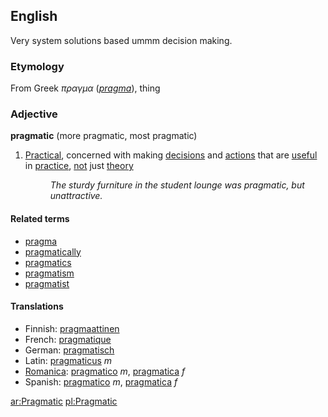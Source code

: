 ==English==

Very system solutions based ummm decision making.

===Etymology===
From Greek ''πραγμα'' (''[[pragma]]''), thing

=== Adjective ===
'''pragmatic''' (more pragmatic, most pragmatic)

#[[Practical]], concerned with making [[decision]]s and [[action]]s that are [[useful]] in [[practice]], [[not]] just [[theory]]
#:''The sturdy furniture in the student lounge was pragmatic, but unattractive.''

====Related terms====
*[[pragma]]
*[[pragmatically]]
*[[pragmatics]]
*[[pragmatism]]
*[[pragmatist]]

==== Translations ====
*Finnish: [[pragmaattinen]]
*French: [[pragmatique]]
*German: [[pragmatisch]]
*Latin: [[pragmaticus]] ''m''
*[[Romanica]]: [[pragmatico]] ''m'', [[pragmatica]] ''f''
*Spanish: [[pragmatico]] ''m'', [[pragmatica]] ''f''

[[ar:Pragmatic]]
[[pl:Pragmatic]]